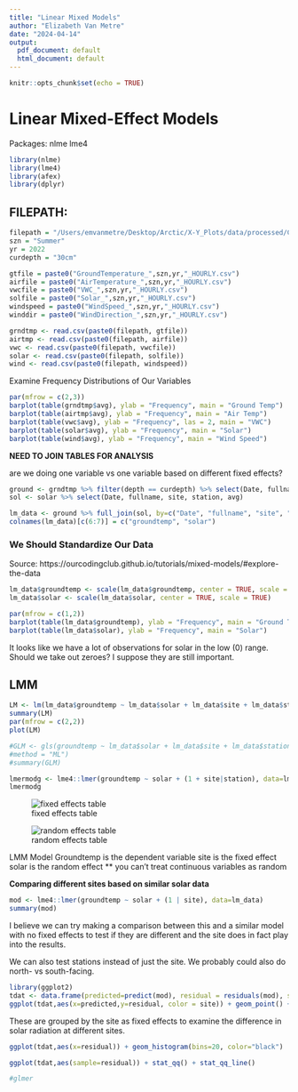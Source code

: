 ```yaml
---
title: "Linear Mixed Models"
author: "Elizabeth Van Metre"
date: "2024-04-14"
output:
  pdf_document: default
  html_document: default
---
```


```r
knitr::opts_chunk$set(echo = TRUE)
```

# Linear Mixed-Effect Models

Packages:
nlme
lme4

```r
library(nlme)
library(lme4)
library(afex)
library(dplyr)
```

## FILEPATH:

```r
filepath = "/Users/emvanmetre/Desktop/Arctic/X-Y_Plots/data/processed/Combined/"
szn = "Summer"
yr = 2022
curdepth = "30cm"
```


```r
gtfile = paste0("GroundTemperature_",szn,yr,"_HOURLY.csv")
airfile = paste0("AirTemperature_",szn,yr,"_HOURLY.csv")
vwcfile = paste0("VWC_",szn,yr,"_HOURLY.csv")
solfile = paste0("Solar_",szn,yr,"_HOURLY.csv")
windspeed = paste0("WindSpeed_",szn,yr,"_HOURLY.csv")
winddir = paste0("WindDirection_",szn,yr,"_HOURLY.csv")
```

```r
grndtmp <- read.csv(paste0(filepath, gtfile))
airtmp <- read.csv(paste0(filepath, airfile))
vwc <- read.csv(paste0(filepath, vwcfile))
solar <- read.csv(paste0(filepath, solfile))
wind <- read.csv(paste0(filepath, windspeed))
```


Examine Frequency Distributions of Our Variables
```r
par(mfrow = c(2,3))
barplot(table(grndtmp$avg), ylab = "Frequency", main = "Ground Temp")
barplot(table(airtmp$avg), ylab = "Frequency", main = "Air Temp")
barplot(table(vwc$avg), ylab = "Frequency", las = 2, main = "VWC")
barplot(table(solar$avg), ylab = "Frequency", main = "Solar")
barplot(table(wind$avg), ylab = "Frequency", main = "Wind Speed")
```




**NEED TO JOIN TABLES FOR ANALYSIS**

are we doing one variable vs one variable based on different fixed effects?

```r
ground <- grndtmp %>% filter(depth == curdepth) %>% select(Date, fullname, site, station, depth, avg)
sol <- solar %>% select(Date, fullname, site, station, avg)

lm_data <- ground %>% full_join(sol, by=c("Date", "fullname", "site", "station"))
colnames(lm_data)[c(6:7)] = c("groundtemp", "solar")
```

### We Should Standardize Our Data

Source: https://ourcodingclub.github.io/tutorials/mixed-models/#explore-the-data

```r
lm_data$groundtemp <- scale(lm_data$groundtemp, center = TRUE, scale = TRUE)
lm_data$solar <- scale(lm_data$solar, center = TRUE, scale = TRUE)

par(mfrow = c(1,2))
barplot(table(lm_data$groundtemp), ylab = "Frequency", main = "Ground Temp")
barplot(table(lm_data$solar), ylab = "Frequency", main = "Solar")
```
It looks like we have a lot of observations for solar in the low (0) range. Should we take out zeroes? I suppose they are still important.

## LMM

```r
LM <- lm(lm_data$groundtemp ~ lm_data$solar + lm_data$site + lm_data$station)
summary(LM)
par(mfrow = c(2,2))
plot(LM)
```

```r
#GLM <- gls(groundtemp ~ lm_data$solar + lm_data$site + lm_data$station,
#method = "ML")
#summary(GLM)
```



```r
lmermodg <- lme4::lmer(groundtemp ~ solar + (1 + site|station), data=lm_data)
lmermodg
```

![fixed effects table](/Users/emvanmetre/Desktop/Arctic/Spring 2024/LMM_Random.png)

![random effects table](/Users/emvanmetre/Desktop/Arctic/Spring 2024/LMM_Codes.png)

LMM Model
Groundtemp is the dependent variable
site is the fixed effect
solar is the random effect ** you can't treat continuous variables as random

**Comparing different sites based on similar solar data**

```r
mod <- lme4::lmer(groundtemp ~ solar + (1 | site), data=lm_data)
summary(mod)
```

I believe we can try making a comparison between this and a similar model with no fixed effects to test if they are different and the site does in fact play into the results.

We can also test stations instead of just the site. We probably could also do north- vs south-facing.

```r
library(ggplot2)
tdat <- data.frame(predicted=predict(mod), residual = residuals(mod), site = model.frame(mod)$site)
ggplot(tdat,aes(x=predicted,y=residual, color = site)) + geom_point() + geom_hline(yintercept=0, lty=3)
```

These are grouped by the site as fixed effects to examine the difference in solar radiation at different sites.

```r
ggplot(tdat,aes(x=residual)) + geom_histogram(bins=20, color="black")
```

```r
ggplot(tdat,aes(sample=residual)) + stat_qq() + stat_qq_line()
```

```r
#glmer
```


